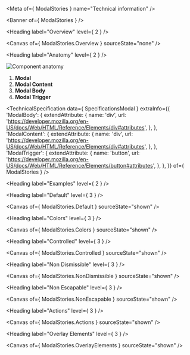 
<Meta of={ ModalStories } name="Technical information" />

<Banner of={ ModalStories } />

<Heading label="Overview" level={ 2 } />

<Canvas of={ ModalStories.Overview } sourceState="none" />

<Heading label="Anatomy" level={ 2 } />

![Component anatomy](components/modal/anatomy-tech.png "Component anatomy")

1. **Modal**
2. **Modal Content**
3. **Modal Body**
4. **Modal Trigger**

<TechnicalSpecification
  data={ SpecificationsModal }
  extraInfo={{
    'ModalBody': {
      extendAttribute: {
        name: 'div',
        url: 'https://developer.mozilla.org/en-US/docs/Web/HTML/Reference/Elements/div#attributes',
      },
    },
    'ModalContent': {
      extendAttribute: {
        name: 'div',
        url: 'https://developer.mozilla.org/en-US/docs/Web/HTML/Reference/Elements/div#attributes',
      },
    },
    'ModalTrigger': {
      extendAttribute: {
        name: 'button',
        url: 'https://developer.mozilla.org/en-US/docs/Web/HTML/Reference/Elements/button#attributes',
      },
    },
  }}
  of={ ModalStories } />

<Heading label="Examples" level={ 2 } />

<Heading label="Default" level={ 3 } />

<Canvas of={ ModalStories.Default } sourceState="shown" />

<Heading label="Colors" level={ 3 } />

<Canvas of={ ModalStories.Colors } sourceState="shown" />

<Heading label="Controlled" level={ 3 } />

<Canvas of={ ModalStories.Controlled } sourceState="shown" />

<Heading label="Non Dismissible" level={ 3 } />

<Canvas of={ ModalStories.NonDismissible } sourceState="shown" />

<Heading label="Non Escapable" level={ 3 } />

<Canvas of={ ModalStories.NonEscapable } sourceState="shown" />

<Heading label="Actions" level={ 3 } />

<Canvas of={ ModalStories.Actions } sourceState="shown" />

<Heading label="Overlay Elements" level={ 3 } />

<Canvas of={ ModalStories.OverlayElements } sourceState="shown" />
